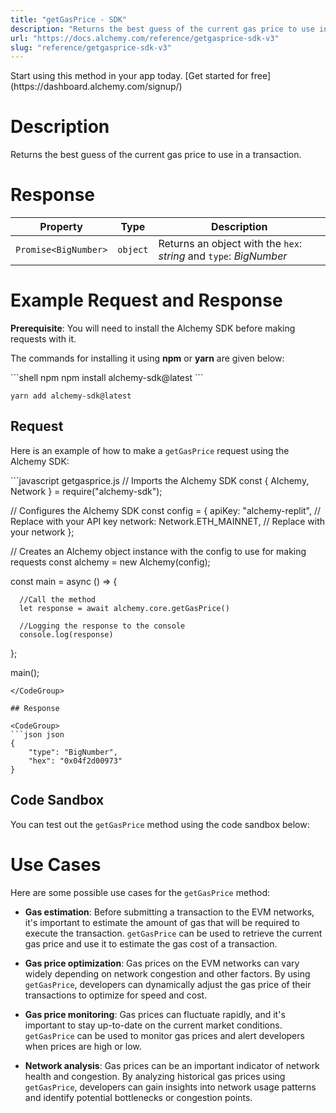 ```yaml
---
title: "getGasPrice - SDK"
description: "Returns the best guess of the current gas price to use in a transaction."
url: "https://docs.alchemy.com/reference/getgasprice-sdk-v3"
slug: "reference/getgasprice-sdk-v3"
---
```


<Tip title="Don’t have an API key?" icon="star">
  Start using this method in your app today. [Get started for free](https://dashboard.alchemy.com/signup/)
</Tip>

# Description

Returns the best guess of the current gas price to use in a transaction.

# Response

| Property             | Type     | Description                                                        |
| -------------------- | -------- | ------------------------------------------------------------------ |
| `Promise<BigNumber>` | `object` | Returns an object with the `hex`: *string* and `type`: *BigNumber* |

# Example Request and Response

**Prerequisite**: You will need to install the Alchemy SDK before making requests with it.

The commands for installing it using **npm** or **yarn** are given below:

<CodeGroup>
  ```shell npm
  npm install alchemy-sdk@latest
  ```

  ```shell yarn
  yarn add alchemy-sdk@latest
  ```
</CodeGroup>

## Request

Here is an example of how to make a `getGasPrice` request using the Alchemy SDK:

<CodeGroup>
  ```javascript getgasprice.js
  // Imports the Alchemy SDK
  const { Alchemy, Network } = require("alchemy-sdk");

  // Configures the Alchemy SDK
  const config = {
      apiKey: "alchemy-replit", // Replace with your API key
      network: Network.ETH_MAINNET, // Replace with your network
  };

  // Creates an Alchemy object instance with the config to use for making requests
  const alchemy = new Alchemy(config);

  const main = async () => {

      //Call the method
      let response = await alchemy.core.getGasPrice()

      //Logging the response to the console
      console.log(response)
  };

  main();
  ```
</CodeGroup>

## Response

<CodeGroup>
  ```json json
  {
      "type": "BigNumber",
      "hex": "0x04f2d00973"
  }
  ```
</CodeGroup>

## Code Sandbox

You can test out the `getGasPrice` method using the code sandbox below:

# Use Cases

Here are some possible use cases for the `getGasPrice` method:

* **Gas estimation**: Before submitting a transaction to the EVM networks, it's important to estimate the amount of gas that will be required to execute the transaction. `getGasPrice` can be used to retrieve the current gas price and use it to estimate the gas cost of a transaction.

* **Gas price optimization**: Gas prices on the EVM networks can vary widely depending on network congestion and other factors. By using `getGasPrice`, developers can dynamically adjust the gas price of their transactions to optimize for speed and cost.

* **Gas price monitoring**: Gas prices can fluctuate rapidly, and it's important to stay up-to-date on the current market conditions. `getGasPrice` can be used to monitor gas prices and alert developers when prices are high or low.

* **Network analysis**: Gas prices can be an important indicator of network health and congestion. By analyzing historical gas prices using `getGasPrice`, developers can gain insights into network usage patterns and identify potential bottlenecks or congestion points.
